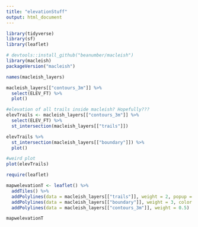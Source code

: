 ```yaml
---
title: "elevationStuff"
output: html_document
---
```


```r
library(tidyverse)
library(sf)
library(leaflet)
```
```r
# devtools::install_github("beanumber/macleish")
library(macleish)
packageVersion("macleish")
```

```r
names(macleish_layers)
```

```r
macleish_layers[["contours_3m"]] %>%
  select(ELEV_FT) %>%
  plot()
```
```r
#elevation of all trails inside macleish? Hopefully??? 
elevTrails <- macleish_layers[["contours_3m"]] %>%
  select(ELEV_FT) %>%
  st_intersection(macleish_layers[["trails"]])

elevTrails %>%
  st_intersection(macleish_layers[["boundary"]]) %>%
  plot()
```
```r
#weird plot
plot(elevTrails)
```


```r
require(leaflet)

mapwelevationT <- leaflet() %>%
  addTiles() %>%
  addPolylines(data = macleish_layers[["trails"]], weight = 2, popup = ~name, color = "brown") %>%
  addPolylines(data = macleish_layers[["boundary"]], weight = 3, color = "red") %>%
  addPolylines(data = macleish_layers[["contours_3m"]], weight = 0.5)

mapwelevationT
  
```

